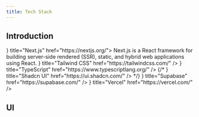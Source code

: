 ```yaml
---
title: Tech Stack
---
```


## Introduction

<Cards>
    <Card icon={<IconBrandNextjs />} title="Next.js" href="https://nextjs.org/">
        Next.js is a React framework for building server-side rendered (SSR), static, and hybrid web applications using React.
    </Card>
    <Card icon={<IconBrandTailwind />} title="Tailwind CSS" href="https://tailwindcss.com/" />
    <Card icon={<IconBrandTypescript />} title="TypeScript" href="https://www.typescriptlang.org/" />
    {/* <Card icon={<ShadcnIcon />} title="Shadcn UI" href="https://ui.shadcn.com/" /> */}
    <Card icon={<IconBrandSupabase />} title="Supabase" href="https://supabase.com/" />
    <Card icon={<IconBrandVercelFilled />} title="Vercel" href="https://vercel.com/" />
</Cards>


## UI

<Cards>
    <Card title="Shadcn UI" href="https://ui.shadcn.com/" />
    <Card title="Magic UI" href="https://magicui.design/" />
    <Card title="Tailwind CSS" href="https://tailwindcss.com/" />
</Cards>